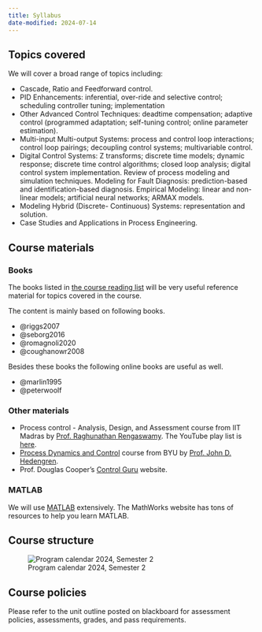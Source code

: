 ```yaml
---
title: Syllabus
date-modified: 2024-07-14
---
```


## Topics covered

We will cover a broad range of topics including: 

- Cascade, Ratio and Feedforward control. 
- PID Enhancements: inferential, over-ride and selective control; scheduling
  controller tuning; implementation 
- Other Advanced Control Techniques: deadtime compensation; adaptive control
  (programmed adaptation; self-tuning control; online parameter estimation). 
- Multi-input Multi-output Systems: process and control loop interactions;
  control loop pairings; decoupling control systems; multivariable control.
- Digital Control Systems: Z transforms; discrete time models; dynamic
  response; discrete time control algorithms; closed loop analysis; digital
  control system implementation. Review of process modeling and simulation
  techniques. Modeling for Fault Diagnosis: prediction-based and
  identification-based diagnosis. Empirical Modeling: linear and non-linear
  models; artificial neural networks; ARMAX models. 
- Modeling Hybrid (Discrete- Continuous) Systems: representation and solution. 
- Case Studies and Applications in Process Engineering.

## Course materials

### Books

The books listed in [the course reading
list](https://curtin.alma.exlibrisgroup.com/leganto/readinglist/lists/16653102120001951)
will be very useful reference material for topics covered in the course.   

The content is mainly based on following books. 

- @riggs2007
- @seborg2016
- @romagnoli2020
- @coughanowr2008

Besides these books the following online books are useful as well. 

- @marlin1995
- @peterwoolf

### Other materials

- Process control - Analysis, Design, and Assessment course from IIT Madras by
  [Prof. Raghunathan
  Rengaswamy](https://rbcdsai.iitm.ac.in/people/raghunathan-rengaswamy/). The
  YouTube play list is
  [here](https://www.youtube.com/playlist?list=PLyqSpQzTE6M-OjiNwE2GQzXmZ6NaVWUnf).
- [Process Dynamics and
  Control](https://apmonitor.com/che436/index.php/Main/HomePage) course from
  BYU by [Prof. John D.
  Hedengren](https://apm.byu.edu/prism/index.php/Members/JohnHedengren). 
- Prof. Douglas Cooper's [Control Guru](https://controlguru.com/table-of-contents/) website.

### MATLAB

We will use [MATLAB](https://au.mathworks.com/products/matlab.html)
extensively. The MathWorks website has tons of resources to help you learn
MATLAB.

## Course structure

![Program calendar 2024, Semester 2](../../assets/images/program_calender_2024_s2.png)

## Course policies

Please refer to the unit outline posted on blackboard for assessment policies,
assessments, grades, and pass requirements. 




